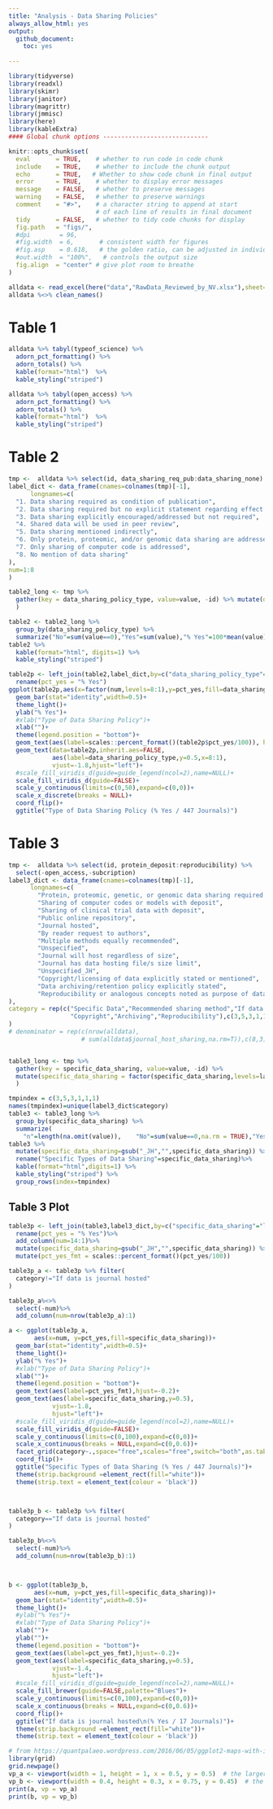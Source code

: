 ```yaml
---
title: "Analysis - Data Sharing Policies"
always_allow_html: yes
output: 
  github_document:
    toc: yes
    
---
```


```r
library(tidyverse)
library(readxl)
library(skimr)
library(janitor)
library(magrittr)
library(jmmisc)
library(here)
library(kableExtra)
#### Global chunk options -----------------------------

knitr::opts_chunk$set(
  eval       = TRUE,    # whether to run code in code chunk
  include    = TRUE,    # whether to include the chunk output
  echo       = TRUE,   # Whether to show code chunk in final output
  error      = TRUE,    # whether to display error messages
  message    = FALSE,   # whether to preserve messages
  warning    = FALSE,   # whether to preserve warnings
  comment    = "#>",    # a character string to append at start
                        # of each line of results in final document
  tidy       = FALSE,   # whether to tidy code chunks for display
  fig.path   = "figs/",
  #dpi        = 96, 
  #fig.width  = 6,       # consistent width for figures
  #fig.asp    = 0.618,   # the golden ratio, can be adjusted in individual chunks
  #out.width  = "100%",   # controls the output size
  fig.align  = "center" # give plot room to breathe
)
```

```r
alldata <- read_excel(here("data","RawData_Reviewed_by_NV.xlsx"),sheet="All data",skip = 1,na = c("","NA"))
alldata %<>% clean_names()
```

# Table 1

```r
alldata %>% tabyl(typeof_science) %>% 
  adorn_pct_formatting() %>%
  adorn_totals() %>%
  kable(format="html")  %>%
  kable_styling("striped")
```

```r
alldata %>% tabyl(open_access) %>% 
  adorn_pct_formatting() %>%
  adorn_totals() %>%
  kable(format="html")  %>%
  kable_styling("striped")
```

# Table 2

```r
tmp <-  alldata %>% select(id, data_sharing_req_pub:data_sharing_none)
label_dict <- data_frame(cnames=colnames(tmp)[-1],
      longnames=c(
  "1. Data sharing required as condition of publication",
  "2. Data sharing required but no explicit statement regarding effect on publication/editorial decision-making",
  "3. Data sharing explicitly encouraged/addressed but not required",
  "4. Shared data will be used in peer review",
  "5. Data sharing mentioned indirectly",
  "6. Only protein, proteomic, and/or genomic data sharing are addressed",
  "7. Only sharing of computer code is addressed",
  "8. No mention of data sharing"
),
num=1:8
)

table2_long <- tmp %>%
  gather(key = data_sharing_policy_type, value=value, -id) %>% mutate(data_sharing_policy_type = factor(data_sharing_policy_type,levels=label_dict$cnames,labels=label_dict$longnames)
  )

table2 <- table2_long %>% 
  group_by(data_sharing_policy_type) %>% 
  summarize("No"=sum(value==0),"Yes"=sum(value),"% Yes"=100*mean(value)) 
table2 %>% 
  kable(format="html", digits=1) %>%
  kable_styling("striped")
```

```r
table2p <- left_join(table2,label_dict,by=c("data_sharing_policy_type"="longnames"))%>%
  rename(pct_yes = "% Yes")
ggplot(table2p,aes(x=factor(num,levels=8:1),y=pct_yes,fill=data_sharing_policy_type))+
  geom_bar(stat="identity",width=0.5)+
  theme_light()+
  ylab("% Yes")+
  #xlab("Type of Data Sharing Policy")+
  xlab("")+
  theme(legend.position = "bottom")+
  geom_text(aes(label=scales::percent_format()(table2p$pct_yes/100)), hjust=-0.2)+
  geom_text(data=table2p,inherit.aes=FALSE, 
            aes(label=data_sharing_policy_type,y=0.5,x=8:1),
            vjust=-1.8,hjust="left")+
  #scale_fill_viridis_d(guide=guide_legend(ncol=2),name=NULL)+
  scale_fill_viridis_d(guide=FALSE)+
  scale_y_continuous(limits=c(0,50),expand=c(0,0))+
  scale_x_discrete(breaks = NULL)+
  coord_flip()+
  ggtitle("Type of Data Sharing Policy (% Yes / 447 Journals)")
```

# Table 3

```r
tmp <-  alldata %>% select(id, protein_deposit:reproducibility) %>%
  select(-open_access,-subcription)
label3_dict <- data_frame(cnames=colnames(tmp)[-1],
      longnames=c(
        "Protein, proteomic, genetic, or genomic data sharing required with deposit to specific data banks",
        "Sharing of computer codes or models with deposit",
        "Sharing of clinical trial data with deposit",
        "Public online repository",
        "Journal hosted",
        "By reader request to authors",
        "Multiple methods equally recommended",
        "Unspecified",
        "Journal will host regardless of size",
        "Journal has data hosting file/s size limit",
        "Unspecified_JH",
        "Copyright/licensing of data explicitly stated or mentioned",
        "Data archiving/retention policy explicitly stated",
        "Reproducibility or analogous concepts noted as purpose of data policy"
),
category = rep(c("Specific Data","Recommended sharing method","If data is journal hosted",
                 "Copyright","Archiving","Reproducibility"),c(3,5,3,1,1,1))
)
# denominator = rep(c(nrow(alldata),
                    # sum(alldata$journal_host_sharing,na.rm=T)),c(8,3))


table3_long <- tmp %>%
  gather(key = specific_data_sharing, value=value, -id) %>% 
  mutate(specific_data_sharing = factor(specific_data_sharing,levels=label3_dict$cnames,labels=label3_dict$longnames)
  )

tmpindex = c(3,5,3,1,1,1)
names(tmpindex)=unique(label3_dict$category)
table3 <- table3_long %>% 
  group_by(specific_data_sharing) %>% 
  summarize(
    "n"=length(na.omit(value)),    "No"=sum(value==0,na.rm = TRUE),"Yes"=sum(value,na.rm = TRUE),"% Yes"=100*mean(value,na.rm = TRUE)) 
table3 %>%
  mutate(specific_data_sharing=gsub("_JH","",specific_data_sharing)) %>%
  rename("Specific Types of Data Sharing"=specific_data_sharing)%>%
  kable(format="html",digits=1) %>%
  kable_styling("striped") %>%
  group_rows(index=tmpindex)
```


## Table 3 Plot

```r
table3p <- left_join(table3,label3_dict,by=c("specific_data_sharing"="longnames"))%>%
  rename(pct_yes = "% Yes")%>%
  add_column(num=14:1)%>%
  mutate(specific_data_sharing=gsub("_JH","",specific_data_sharing)) %>%
  mutate(pct_yes_fmt = scales::percent_format()(pct_yes/100))

table3p_a <- table3p %>% filter(
  category!="If data is journal hosted"
)

table3p_a%<>%
  select(-num)%>%
  add_column(num=nrow(table3p_a):1)

a <- ggplot(table3p_a,
       aes(x=num, y=pct_yes,fill=specific_data_sharing))+
  geom_bar(stat="identity",width=0.5)+
  theme_light()+
  ylab("% Yes")+
  #xlab("Type of Data Sharing Policy")+
  xlab("")+
  theme(legend.position = "bottom")+
  geom_text(aes(label=pct_yes_fmt),hjust=-0.2)+
  geom_text(aes(label=specific_data_sharing,y=0.5),
            vjust=-1.8,
            hjust="left")+
  #scale_fill_viridis_d(guide=guide_legend(ncol=2),name=NULL)+
  scale_fill_viridis_d(guide=FALSE)+
  scale_y_continuous(limits=c(0,100),expand=c(0,0))+
  scale_x_continuous(breaks = NULL,expand=c(0,0.6))+
  facet_grid(category~.,space="free",scales="free",switch="both",as.table=FALSE)+
  coord_flip()+
  ggtitle("Specific Types of Data Sharing (% Yes / 447 Journals)")+
  theme(strip.background =element_rect(fill="white"))+
  theme(strip.text = element_text(colour = 'black'))



table3p_b <- table3p %>% filter(
  category=="If data is journal hosted"
)

table3p_b%<>%
  select(-num)%>%
  add_column(num=nrow(table3p_b):1)



b <- ggplot(table3p_b,
       aes(x=num, y=pct_yes,fill=specific_data_sharing))+
  geom_bar(stat="identity",width=0.5)+
  theme_light()+
  #ylab("% Yes")+
  #xlab("Type of Data Sharing Policy")+
  xlab("")+
  ylab("")+
  theme(legend.position = "bottom")+
  geom_text(aes(label=pct_yes_fmt),hjust=-0.2)+
  geom_text(aes(label=specific_data_sharing,y=0.5),
            vjust=-1.4,
            hjust="left")+
  #scale_fill_viridis_d(guide=guide_legend(ncol=2),name=NULL)+
  scale_fill_brewer(guide=FALSE,palette="Blues")+
  scale_y_continuous(limits=c(0,100),expand=c(0,0))+
  scale_x_continuous(breaks = NULL,expand=c(0,0.6))+
  coord_flip()+
  ggtitle("If data is journal hosted\n(% Yes / 17 Journals)")+
  theme(strip.background =element_rect(fill="white"))+
  theme(strip.text = element_text(colour = 'black'))

# from https://quantpalaeo.wordpress.com/2016/06/05/ggplot2-maps-with-inset/
library(grid)
grid.newpage()
vp_a <- viewport(width = 1, height = 1, x = 0.5, y = 0.5)  # the larger map
vp_b <- viewport(width = 0.4, height = 0.3, x = 0.75, y = 0.45)  # the inset in upper left
print(a, vp = vp_a)
print(b, vp = vp_b)

```


